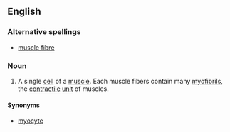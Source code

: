 ==English==

===Alternative spellings===
*[[muscle fibre]]

===Noun===
{{en-noun|sg=[[muscle]] [[fiber]]}}
{{wikipedia}}

# A single [[cell]] of a [[muscle]]. Each muscle fibers contain many [[myofibril]]s, the [[contractile]] [[unit]] of muscles. 

====Synonyms====
*[[myocyte]]